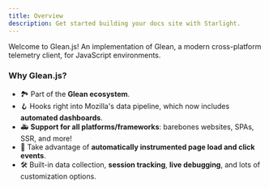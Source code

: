 ```yaml
---
title: Overview
description: Get started building your docs site with Starlight.
---
```


Welcome to Glean.js! An implementation of Glean, a modern cross-platform telemetry client, for JavaScript environments.

### Why Glean.js?

- 🏞️ Part of the **Glean ecosystem**.
- 🪝 Hooks right into Mozilla's data pipeline, which now includes **automated dashboards**.
- 🚑 **Support for all platforms/frameworks**: barebones websites, SPAs, SSR, and more!
- 🤖 Take advantage of **automatically instrumented page load and click events**.
- 🛠️ Built-in data collection, **session tracking**, **live debugging**, and lots of customization options.

